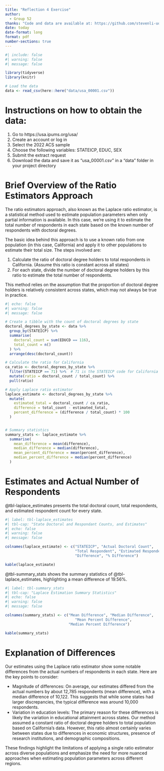 ```yaml
---
title: "Reflection 4 Exercise"
author: 
  - Group 52
thanks: "Code and data are available at: https://github.com/stevenli-uoft/sta304_reflection4"
date: today
date-format: long
format: pdf
number-sections: true
---
```



```r
#| include: false
#| warning: false
#| message: false

library(tidyverse)
library(knitr)

# Load the data
data <- read_csv(here::here("data/usa_00001.csv"))
```

# Instructions on how to obtain the data:

1. Go to https://usa.ipums.org/usa/
2. Create an account or log in
3. Select the 2022 ACS sample
4. Choose the following variables: STATEICP, EDUC, SEX
5. Submit the extract request
6. Download the data and save it as "usa_00001.csv" in a "data" folder in your project directory

# Brief Overview of the Ratio Estimators Approach
The ratio estimators approach, also known as the Laplace ratio estimator, is a statistical method used to estimate population parameters when only partial information is available. In this case, we're using it to estimate the total number of respondents in each state based on the known number of respondents with doctoral degrees.

The basic idea behind this approach is to use a known ratio from one population (in this case, California) and apply it to other populations to estimate their total size. The steps involved are:

1. Calculate the ratio of doctoral degree holders to total respondents in California. (Assume this ratio is constant across all states)
2. For each state, divide the number of doctoral degree holders by this ratio to estimate the total number of respondents.

This method relies on the assumption that the proportion of doctoral degree holders is relatively consistent across states, which may not always be true in practice.

```r
#| echo: false
#| warning: false
#| message: false

# Create a tibble with the count of doctoral degrees by state
doctoral_degrees_by_state <- data %>%
  group_by(STATEICP) %>%
  summarise(
    doctoral_count = sum(EDUCD == 116),
    total_count = n()
  ) %>%
  arrange(desc(doctoral_count))

# Calculate the ratio for California
ca_ratio <- doctoral_degrees_by_state %>%
  filter(STATEICP == 71) %>%  # 71 is the STATEICP code for California
  mutate(ratio = doctoral_count / total_count) %>%
  pull(ratio)

# Apply Laplace ratio estimator
laplace_estimate <- doctoral_degrees_by_state %>%
  mutate(
    estimated_total = doctoral_count / ca_ratio,
    difference = total_count - estimated_total,
    percent_difference = (difference / total_count) * 100
  )


# Summary statistics
summary_stats <- laplace_estimate %>%
  summarise(
    mean_difference = mean(difference),
    median_difference = median(difference),
    mean_percent_difference = mean(percent_difference),
    median_percent_difference = median(percent_difference)
  )
```

# Estimates and Actual Number of Respondents
@tbl-laplace_estimates presents the total doctoral count, total respondents, and estimated respondent count for every state.
```r
#| label: tbl-laplace_estimates
#| tbl-cap: "State Doctoral and Respondant Counts, and Estimates"
#| echo: false
#| warning: false
#| message: false

colnames(laplace_estimate) <- c("STATEICP", "Actual Doctoral Count", 
                                "Total Respondent", "Estimated Respondent Count",
                                "Difference", "% Difference")

kable(laplace_estimate)
```

@tbl-summary_stats shows the summary statistics of @tbl-laplace_estimates, highlighting a mean difference of 19.56%.

```r
#| label: tbl-summary_stats
#| tbl-cap: "Laplace Estimation Summary Statistics"
#| echo: false
#| warning: false
#| message: false

colnames(summary_stats) <- c("Mean Difference", "Median Difference", 
                                "Mean Percent Difference", 
                             "Median Percent Difference")

kable(summary_stats)
```

# Explanation of Differences
Our estimates using the Laplace ratio estimator show some notable differences from the actual numbers of respondents in each state. Here are the key points to consider:

- Magnitude of differences: On average, our estimates differed from the actual numbers by about 12,785 respondents (mean difference), with a median difference of 10,122. This suggests that while some states had larger discrepancies, the typical difference was around 10,000 respondents.
- Variation in education levels: The primary reason for these differences is likely the variation in educational attainment across states. Our method assumed a constant ratio of doctoral degree holders to total population based on California's data. However, this ratio almost certainly varies between states due to differences in economic structures, presence of research institutions, and demographic compositions.


These findings highlight the limitations of applying a single ratio estimator across diverse populations and emphasize the need for more nuanced approaches when estimating population parameters across different regions.